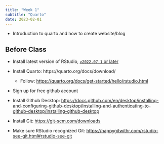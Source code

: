 ```yaml
---
title: "Week 1"
subtitle: "Quarto"
date: 2023-02-01
---
```


-   Introduction to quarto and how to create website/blog

## Before Class

::: callout-important
-   Install latest version of RStudio, [`v2022.07.1` or later](https://www.rstudio.com/products/rstudio/download/#download)

-   Install Quarto: https://quarto.org/docs/download/

    -   Follow: <https://quarto.org/docs/get-started/hello/rstudio.html>

-   Sign up for free github account

-   Install Github Desktop: <https://docs.github.com/en/desktop/installing-and-configuring-github-desktop/installing-and-authenticating-to-github-desktop/installing-github-desktop>

-   Install Git: <https://git-scm.com/downloads>

-   Make sure RStudio recognized Git: <https://happygitwithr.com/rstudio-see-git.html#rstudio-see-git>
:::
